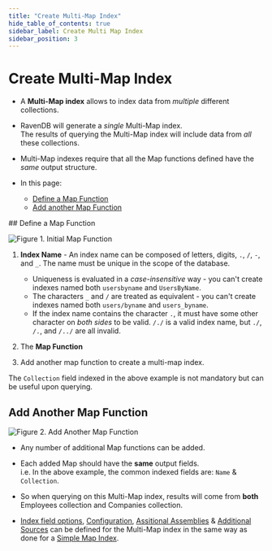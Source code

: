```yaml
---
title: "Create Multi-Map Index"
hide_table_of_contents: true
sidebar_label: Create Multi Map Index
sidebar_position: 3
---
```



# Create Multi-Map Index
<Admonition type="note" title="">

* A **Multi-Map index** allows to index data from _multiple_ different collections.  

* RavenDB will generate a _single_ Multi-Map index.  
  The results of querying the Multi-Map index will include data from _all_ these collections.  

* Multi-Map indexes require that all the Map functions defined have the _same_ output structure.  

* In this page:  
  * [Define a Map Function](../../../studio/database/indexes/create-multi-map-index.mdx#define-a-map-function)  
  * [Add another Map Function](../../../studio/database/indexes/create-multi-map-index.mdx#add-another-map-function)  
</Admonition>
## Define a Map Function

![Figure 1. Initial Map Function](./assets/create-multi-map-index-1.png)  

1. **Index Name** - An index name can be composed of letters, digits, `.`, `/`, `-`, and `_`. The name must be unique in the scope of the database.  
   * Uniqueness is evaluated in a _case-insensitive_ way - you can't create indexes named both `usersbyname` and `UsersByName`.  
   * The characters `_` and `/` are treated as equivalent - you can't create indexes named both `users/byname` and `users_byname`.  
   * If the index name contains the character `.`, it must have some other character on _both sides_ to be valid. `/./` is a valid index name, but 
   `./`, `/.`, and `/../` are all invalid.  

2. The **Map Function**

3. Add another map function to create a multi-map index.

<Admonition type="note" title="">

The `Collection` field indexed in the above example is not mandatory but can be useful upon querying.
</Admonition>



## Add Another Map Function

![Figure 2. Add Another Map Function](./assets/create-multi-map-index-2.png)  

<Admonition type="note" title="">

* Any number of additional Map functions can be added.  

* Each added Map should have the **same** output fields.  
  i.e. In the above example, the common indexed fields are: `Name` & `Collection`.  

* So when querying on this Multi-Map index, results will come from **both** Employees collection and Companies collection.  

* [Index field options](../../../studio/database/indexes/create-map-index.mdx#index-field-options), 
  [Configuration](../../../studio/database/indexes/create-map-index.mdx#configuration), 
  [Assitional Assemblies](../../../studio/database/indexes/create-map-index.mdx#additional-assemblies) 
  & [Additional Sources](../../../studio/database/indexes/create-map-index.mdx#additional-sources) 
  can be defined for the Multi-Map index in the same way as done for a [Simple Map Index](../../../studio/database/indexes/create-map-index.mdx#create-multi-map-index).  
</Admonition>



